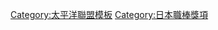 {{Navbox
|bodyclass=hlist

|name = 太平洋聯盟最佳九人 (投手)
|title = [[太平洋聯盟]][[最佳九人]][[投手]]
|basestyle = background-color:#8ce
|state = <includeonly>collapsed</includeonly>
|group1 = 1950年代
|list1 = 
*50 [[荒卷淳]]
*51 [[江藤晴康|江藤正]]
*52 [[柚木進]]
*53 [[川崎德次]]
*54 [[西村貞朗]]
*55 [[中村大成]]
*56 [[梶本隆夫]]
*57 [[稻尾和久]]
*58 [[稻尾和久]]
*59 [[杉浦忠]]
|group2 = 1960年代
|list2 = 
*60 [[小野正一]]
*61 [[稻尾和久]]
*62 [[稻尾和久]]
*63 [[稻尾和久]]
*64 [[Joe Stanka]]
*65 [[尾崎行雄]]
*66 [[田中勉]]
*67 [[足立光宏]]
*68 [[皆川睦雄|皆川睦男]]
*69 [[鈴木啓示]]
|group3 = 1970年代
|list3 = 
*70 [[木樽正明]]
*71 [[山田久志]]
*72 [[山田久志]]
*73 [[成田文男]]
*74 [[金田留廣]]
*75 [[鈴木啓示]]
*76 [[山田久志]]
*77 [[山田久志]]
*78 [[鈴木啓示]]
*79 [[山田久志]]
|group4 = 1980年代
|list4 = 
*80 [[木田勇]]
*81 [[村田兆治]]
*82 [[工藤幹夫]]
*83 [[東尾修]]
*84 [[今井雄太郎]]
*85 [[東尾修]]
*86 [[渡邊久信]]
*87 [[工藤公康]]
*88 [[西崎幸廣]]
*89 [[阿波野秀幸]]
|group5 = 1990年代
|list5 = 
*90 [[野茂英雄]]
*91 [[郭泰源]]
*92 [[石井丈裕]]
*93 [[工藤公康]]
*94 [[伊良部秀輝]]
*95 [[伊良部秀輝]]
*96 [[艾瑞克·希爾曼|E.希爾曼]]
*97 [[西口文也]]
*98 [[西口文也]]
*99 [[松坂大輔]]
|group6 = 2000年代
|list6 = 
*00 [[松坂大輔]]
*01 [[松坂大輔]]
*02 [[傑瑞米·包威爾|J.包威爾]]
*03 [[齊藤和巳]]
*04 [[岩隈久志]]
*05 [[杉内俊哉]]
*06 [[齊藤和巳]]
*07 [[達比修有]]
*08 [[岩隈久志]]
*09 [[達比修有]]
|group7 = 2010年代
|list7 = 
*10 [[和田毅]]
*11 [[田中將大]]
*12 [[吉川光夫]]
*13 [[金子弌大]]
*14 [[金子弌大]]
*15 [[大谷翔平]]
*16 [[大谷翔平]]
*17 [[菊池雄星]]
*18 [[菊池雄星]]
*19 [[千賀滉大]]
|group8 = 2020年代
|list8 = 
*20 [[千賀滉大]]
*21 [[山本由伸]]
|below =
*[[Template:太平洋聯盟最佳九人 (投手)|投手]]
*[[Template:太平洋聯盟最佳九人 (捕手)|捕手]]
*[[Template:太平洋聯盟最佳九人 (一壘手)|一壘手]]
*[[Template:太平洋聯盟最佳九人 (二壘手)|二壘手]]
*[[Template:太平洋聯盟最佳九人 (三壘手)|三壘手]]
*[[Template:太平洋聯盟最佳九人 (遊撃手)|遊撃手]]
*[[Template:太平洋聯盟最佳九人 (外野手)|外野手]]
*[[Template:太平洋聯盟最佳九人 (指定打擊)|指定打擊]]
}}<noinclude>
[[Category:太平洋聯盟模板]]
[[Category:日本職棒獎項]]
</noinclude>